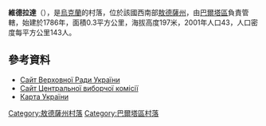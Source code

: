 {{coord|47|52|8|N|29|33|1|E|scale:30000|display=title}}

'''維德拉達'''（{{lang-uk|Відрада}}），是[[烏克蘭|烏克蘭]]的村落，位於該國西南部[[敖德薩州|敖德薩州]]，由[[巴爾塔區|巴爾塔區]]負責管轄，始建於1786年，面積0.3平方公里，海拔高度197米，2001年人口43，人口密度每平方公里143人。

==參考資料==
* [https://web.archive.org/web/20110521215759/http://gska2.rada.gov.ua/ Сайт Верховної Ради України]
* [http://www.cvk.gov.ua/ Сайт Центральної виборчої комісії]{{Wayback|url=http://www.cvk.gov.ua/ |date=20101203204641 }}
* [http://maps.vlasenko.net/ Карта України]{{Wayback|url=http://maps.vlasenko.net/ |date=20160215103730 }}

{{DEFAULTSORT:Відрада}}
[[Category:敖德薩州村落|Category:敖德薩州村落]]
[[Category:巴爾塔區村落|Category:巴爾塔區村落]]


{{Odessa-geo-stub}}